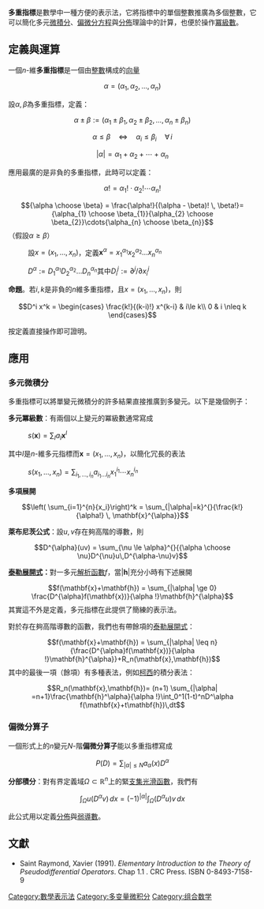 {{Refimprove|time=2020-03-07T02:11:14+00:00}}
'''多重指標'''是數學中一種方便的表示法，它將指標中的單個整數推廣為多個整數，它可以簡化多元[[微積分|微積分]]、[[偏微分方程|偏微分方程]]與[[分佈_(數學)|分佈]]理論中的計算，也便於操作[[冪級數|冪級數]]。

==定義與運算==

一個<math>n</math>-維'''多重指標'''是一個由[[整數|整數]]構成的[[向量|向量]]

:<math>\alpha = (\alpha_1, \alpha_2,\ldots,\alpha_n)</math> 

設<math>\alpha, \beta</math>為多重指標，定義：

:<math>\alpha \pm \beta:= (\alpha_{1} \pm \beta_{1},\,\alpha_{2} \pm \beta_{2}, \ldots, \,\alpha_{n} \pm \beta_{n})</math>

:<math>\alpha \le \beta \quad \Leftrightarrow \quad \alpha_{i} \le \beta_{i} \quad \forall\,i</math>

:<math>| \alpha | = \alpha_{1} + \alpha_{2} + \cdots + \alpha_{n}</math>

應用最廣的是非負的多重指標，此時可以定義：

:<math>\alpha ! = \alpha_{1}! \cdot \alpha_{2}! \cdots \alpha_{n}!</math>

:<math>{\alpha \choose \beta} = \frac{\alpha!}{(\alpha - \beta)! \, \beta!}={\alpha_{1} \choose \beta_{1}}{\alpha_{2} \choose \beta_{2}}\cdots{\alpha_{n} \choose \beta_{n}}</math>（假設<math>\alpha \geq \beta</math>）

:設<math>x = (x_1, \ldots, x_n)</math>，定義<math>\mathbf{x}^\alpha = x_{1}^{\alpha_{1}} x_{2}^{\alpha_{2}} \ldots x_{n}^{\alpha_{n}}</math>

: <math>D^{\alpha} := D_{1}^{\alpha_{1}} D_{2}^{\alpha_{2}} \ldots D_{n}^{\alpha_{n}}</math>其中<math>D_{i}^{j}:=\partial^{j} / \partial x_{i}^{j}</math>

'''命題'''。若<math>i, k</math>是非負的<math>n</math>維多重指標，且<math>x=(x_1,\ldots, x_n)</math>，則

:<math> D^i x^k =
\begin{cases} 
  \frac{k!}{(k-i)!} x^{k-i} &  i\le k\\ 
   0 & i \nleq k
  \end{cases}
</math>

按定義直接操作即可證明。

==應用==
===多元微積分===
多重指標可以將單變元微積分的許多結果直接推廣到多變元。以下是幾個例子：

'''多元冪級數'''：有兩個以上變元的冪級數通常寫成
: <math> s(\mathbf{x}) = \sum_I a_I \mathbf{x}^I</math>
其中<math>I</math>是<math>n</math>-維多元指標而<math>\mathbf{x} = (x_1, \ldots, x_n)</math>，以簡化冗長的表法
: <math> s(x_1, \ldots, x_n) = \sum_{i_1, \ldots, i_n} a_{i_1 \ldots i_n} x_1^{i_1} \cdots x_n^{i_n} </math> 

'''多項展開'''

:<math> \left( \sum_{i=1}^{n}{x_i}\right)^k = \sum_{|\alpha|=k}^{}{\frac{k!}{\alpha!} \, \mathbf{x}^{\alpha}} </math>

'''萊布尼茨公式'''：設<math>u, v</math>存在夠高階的導數，則

:<math>D^{\alpha}(uv) = \sum_{\nu \le \alpha}^{}{{\alpha \choose \nu}D^{\nu}u\,D^{\alpha-\nu}v}</math>

'''[[泰勒展開式|泰勒展開式]]：'''對一多元[[解析函數|解析函數]]''f''，當<math>|\mathbf{h}|</math>充分小時有下述展開

:<math>f(\mathbf{x}+\mathbf{h}) =  \sum_{|\alpha| \ge 0} \frac{D^{\alpha}f(\mathbf{x})}{\alpha !}\mathbf{h}^{\alpha}</math>
其實這不外是定義，多元指標在此提供了簡練的表示法。

對於存在夠高階導數的函數，我們也有帶餘項的[[泰勒展開式|泰勒展開式]]：
:<math>f(\mathbf{x}+\mathbf{h}) = \sum_{|\alpha| \leq n}{\frac{D^{\alpha}f(\mathbf{x})}{\alpha !}\mathbf{h}^{\alpha}}+R_n(\mathbf{x},\mathbf{h})</math>
其中的最後一項（餘項）有多種表法，例如[[柯西|柯西]]的積分表法：
:<math>R_n(\mathbf{x},\mathbf{h})= (n+1) \sum_{|\alpha| =n+1}\frac{\mathbf{h}^\alpha}{\alpha !}\int_0^1(1-t)^nD^\alpha f(\mathbf{x}+t\mathbf{h})\,dt</math>

===偏微分算子===
一個形式上的<math>n</math>變元<math>N</math>-階'''偏微分算子'''能以多重指標寫成

:<math>P(D) = \sum_{|\alpha| \le N}{}{a_{\alpha}(x)D^{\alpha}}</math>

'''分部積分'''：對有界定義域<math>\Omega \subset \mathbb{R}^n</math>上的緊[[支撐集|支集]][[光滑函數|光滑函數]]，我們有

:<math>\int_{\Omega}{}{u(D^{\alpha}v)}\,dx = (-1)^{|\alpha|}\int_{\Omega}^{}{(D^{\alpha}u)v\,dx}</math>

此公式用以定義[[分佈_(數學)|分佈]]與[[弱導數|弱導數]]。

==文獻==
* Saint Raymond, Xavier (1991). ''Elementary Introduction to the Theory of Pseudodifferential Operators''. Chap 1.1 . CRC Press. ISBN 0-8493-7158-9

{{planetmath|urlid=multiindexderivativeofapower|title=multi-index derivative of a power}} 

[[Category:數學表示法|Category:數學表示法]]
[[Category:多变量微积分|Category:多变量微积分]]
[[Category:组合数学|Category:组合数学]]